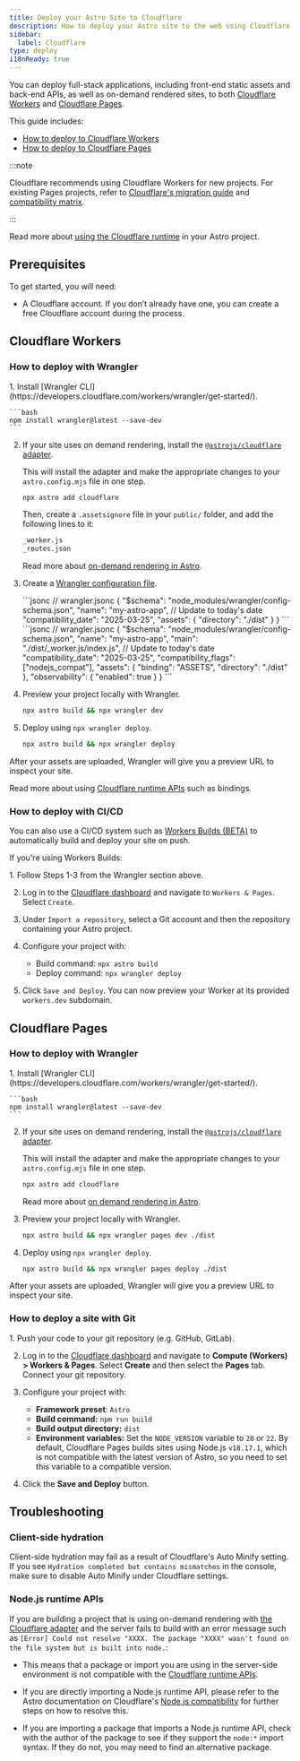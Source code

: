 ```yaml
---
title: Deploy your Astro Site to Cloudflare
description: How to deploy your Astro site to the web using Cloudflare
sidebar:
  label: Cloudflare
type: deploy
i18nReady: true
---
```


You can deploy full-stack applications, including front-end static assets and back-end APIs, as well as on-demand rendered sites, to both [Cloudflare Workers](https://developers.cloudflare.com/workers/static-assets/) and [Cloudflare Pages](https://pages.cloudflare.com/). 

This guide includes:

- [How to deploy to Cloudflare Workers](#cloudflare-workers)
- [How to deploy to Cloudflare Pages](#cloudflare-pages)

:::note

Cloudflare recommends using Cloudflare Workers for new projects. For existing Pages projects, refer to [Cloudflare's migration guide](https://developers.cloudflare.com/workers/static-assets/migration-guides/migrate-from-pages/) and [compatibility matrix](https://developers.cloudflare.com/workers/static-assets/migration-guides/migrate-from-pages/#compatibility-matrix).

:::

<ReadMore>Read more about [using the Cloudflare runtime](/en/guides/integrations-guide/cloudflare/) in your Astro project.</ReadMore>
## Prerequisites

To get started, you will need:

- A Cloudflare account. If you don’t already have one, you can create a free Cloudflare account during the process.

## Cloudflare Workers

### How to deploy with Wrangler

<Steps>
1. Install [Wrangler CLI](https://developers.cloudflare.com/workers/wrangler/get-started/).

    ```bash
    npm install wrangler@latest --save-dev
    ```

2. If your site uses on demand rendering, install the [`@astrojs/cloudflare` adapter](/en/guides/integrations-guide/cloudflare/).

    This will install the adapter and make the appropriate changes to your `astro.config.mjs` file in one step.
    
      ```bash
      npx astro add cloudflare
      ```
      
      Then, create a `.assetsignore` file in your `public/` folder, and add the following lines to it:
      ```txt title="public/.assetsignore"
      _worker.js
      _routes.json
      ```
  
    <ReadMore>Read more about [on-demand rendering in Astro](/en/guides/on-demand-rendering/).</ReadMore>

3. Create a [Wrangler configuration file](https://developers.cloudflare.com/workers/wrangler/configuration/).

    <StaticSsrTabs>
      <Fragment slot="static">
        ```jsonc
        // wrangler.jsonc
        {
          "$schema": "node_modules/wrangler/config-schema.json",
          "name": "my-astro-app",
          // Update to today's date
          "compatibility_date": "2025-03-25",
          "assets": {
            "directory": "./dist"
          }
        }
        ```
      </Fragment>
      <Fragment slot="ssr">
        ```jsonc
        // wrangler.jsonc
        {
          "$schema": "node_modules/wrangler/config-schema.json",
          "name": "my-astro-app",
          "main": "./dist/_worker.js/index.js",
          // Update to today's date
          "compatibility_date": "2025-03-25",
          "compatibility_flags": ["nodejs_compat"],
          "assets": {
            "binding": "ASSETS",
            "directory": "./dist"
          },
          "observability": {
            "enabled": true
          }
        }
    ```
      </Fragment>
    </StaticSsrTabs>

4. Preview your project locally with Wrangler.

    ```bash
    npx astro build && npx wrangler dev
    ```

5. Deploy using `npx wrangler deploy`.

    ```bash
    npx astro build && npx wrangler deploy
    ```
</Steps>

After your assets are uploaded, Wrangler will give you a preview URL to inspect your site.

<ReadMore>Read more about using [Cloudflare runtime APIs](/en/guides/integrations-guide/cloudflare/) such as bindings.</ReadMore>

### How to deploy with CI/CD

You can also use a CI/CD system such as [Workers Builds (BETA)](https://developers.cloudflare.com/workers/ci-cd/builds/) to automatically build and deploy your site on push. 

If you're using Workers Builds:

<Steps>
1. Follow Steps 1-3 from the Wrangler section above.

2. Log in to the [Cloudflare dashboard](https://dash.cloudflare.com/) and navigate to `Workers & Pages`. Select `Create`.

3. Under `Import a repository`, select a Git account and then the repository containing your Astro project.

4. Configure your project with:
    - Build command: `npx astro build`
    - Deploy command: `npx wrangler deploy`
    
5. Click `Save and Deploy`. You can now preview your Worker at its provided `workers.dev` subdomain.
</Steps>

## Cloudflare Pages

### How to deploy with Wrangler

<Steps>
1. Install [Wrangler CLI](https://developers.cloudflare.com/workers/wrangler/get-started/).

    ```bash
    npm install wrangler@latest --save-dev
    ```

2. If your site uses on demand rendering, install the [`@astrojs/cloudflare` adapter](/en/guides/integrations-guide/cloudflare/). 
    
    This will install the adapter and make the appropriate changes to your `astro.config.mjs` file in one step.
    
      ```bash
      npx astro add cloudflare
      ```
      
    <ReadMore>Read more about [on demand rendering in Astro](/en/guides/on-demand-rendering/).</ReadMore>

3. Preview your project locally with Wrangler.

    ```bash
    npx astro build && npx wrangler pages dev ./dist
    ```

4. Deploy using `npx wrangler deploy`.

    ```bash
    npx astro build && npx wrangler pages deploy ./dist
    ```
</Steps>

After your assets are uploaded, Wrangler will give you a preview URL to inspect your site.

### How to deploy a site with Git

<Steps>
1. Push your code to your git repository (e.g. GitHub, GitLab).

2. Log in to the [Cloudflare dashboard](https://dash.cloudflare.com/) and navigate to **Compute (Workers) > Workers & Pages**. Select **Create** and then select the **Pages** tab. Connect your git repository.

3. Configure your project with:
    - **Framework preset**: `Astro`
    - **Build command:** `npm run build`
    - **Build output directory:** `dist`
    - **Environment variables:** Set the `NODE_VERSION` variable to `20` or `22`. By default, Cloudflare Pages builds sites using Node.js `v18.17.1`, which is not compatible with the latest version of Astro, so you need to set this variable to a compatible version.
    
4. Click the **Save and Deploy** button.
</Steps>

## Troubleshooting

### Client-side hydration

Client-side hydration may fail as a result of Cloudflare's Auto Minify setting. If you see `Hydration completed but contains mismatches` in the console, make sure to disable Auto Minify under Cloudflare settings.

### Node.js runtime APIs

If you are building a project that is using on-demand rendering with [the Cloudflare adapter](/en/guides/integrations-guide/cloudflare/) and the server fails to build with an error message such as `[Error] Could not resolve "XXXX. The package "XXXX" wasn't found on the file system but is built into node.`:

- This means that a package or import you are using in the server-side environment is not compatible with the [Cloudflare runtime APIs](https://developers.cloudflare.com/workers/runtime-apis/nodejs/). 

- If you are directly importing a Node.js runtime API, please refer to the Astro documentation on Cloudflare's [Node.js compatibility](/en/guides/integrations-guide/cloudflare/#nodejs-compatibility) for further steps on how to resolve this.

- If you are importing a package that imports a Node.js runtime API, check with the author of the package to see if they support the `node:*` import syntax. If they do not, you may need to find an alternative package.
